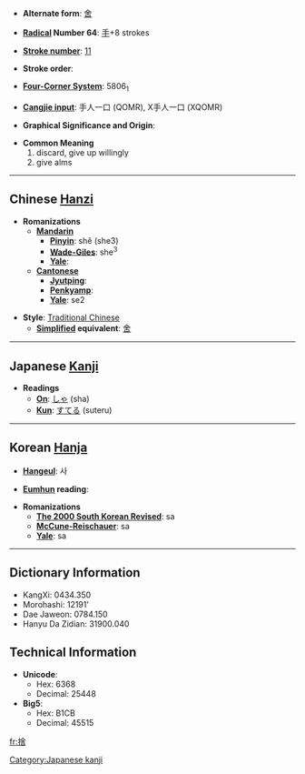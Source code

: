 * '''Alternate form''': [[舍]]

* '''[[Wiktionary:Chinese radical index| Radical]] Number 64''': [[Wiktionary:Chinese radical index 手|手]]+8 strokes

* '''[[Wiktionary:Chinese total strokes index|Stroke number]]''': [[Wiktionary:Chinese total strokes index 11|11]]

* '''Stroke order''': 

* '''[[Wiktionary:Chinese four corner index|Four-Corner System]]''': 5806<sub>1</sub>

* '''[[Wiktionary:Chinese Cangjie index|Cangjie input]]''': 手人一口 (QOMR), X手人一口 (XQOMR)

* '''Graphical Significance and Origin''': 

* '''Common Meaning'''
*#discard, give up willingly
*# give alms


----

== Chinese [[Hanzi]] ==

* '''Romanizations'''
** '''[[Mandarin]]'''
*** '''[[Pinyin]]''': shě (she3)
*** '''[[Wade-Giles]]''': she<sup>3</sup>
*** '''[[Yale]]''': 
** '''[[Cantonese]]'''
*** '''[[Jyutping]]''':
*** '''[[Penkyamp]]''': 
*** '''[[Yale]]''': se2

* '''Style''': [[Traditional Chinese]] 
** '''[[Simplified Chinese|Simplified]] equivalent''': [[舍]]

----

== Japanese [[Kanji]] ==

* '''Readings'''
** '''[[On]]''': [[しゃ]] (sha)
** '''[[Kun]]''': [[すてる]] (suteru)

[[Category:Japanese kanji]]
----

== Korean [[Hanja]] ==

* '''[[Hangeul]]''': 사

* '''[[Eumhun]] reading''': 

* '''Romanizations'''
** '''[[The 2000 South Korean Revised Romanization|The 2000 South Korean Revised]]''': sa
** '''[[McCune-Reischauer]]''': sa
** '''[[Yale]]''': sa

----

== Dictionary Information ==

* KangXi: 0434.350
* Morohashi: 12191'
* Dae Jaweon: 0784.150
* Hanyu Da Zidian: 31900.040

== Technical Information ==

* '''Unicode''':
** Hex: 6368
** Decimal: 25448
* '''Big5''':
** Hex: B1CB
** Decimal: 45515

[[fr:捨]]